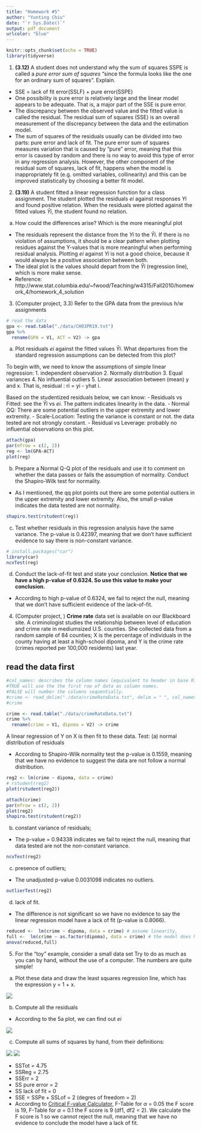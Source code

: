 ```yaml
---
title: "Homework #5"
author: "Yunting Chiu"
date: "`r Sys.Date()`"
output: pdf_document
urlcolor: "blue"
---
```


```r
knitr::opts_chunk$set(echo = TRUE)
library(tidyverse)
```

1. **(3.12)** A student does not understand why the sum of squares SSPE is called a *pure error sum
of squares* “since the formula looks like the one for an ordinary sum of squares”. Explain.
- SSE = lack of fit error(SSLF) + pure error(SSPE)
- One possibility is pure error is relatively large and the linear model appears to be adequate. That is, a major part of the SSE is pure error.
- The discrepancy between the observed value and the fitted value is called the residual. The residual sum of squares (SSE) is an overall measurement of the discrepancy between the data and the estimation model. 
- The sum of squares of the residuals usually can be divided into two parts: pure error and lack of fit. The pure error sum of squares measures variation that is caused by “pure” error, meaning that this error is caused by random and there is no way to avoid this type of error in any regression analysis. However, the other component of the residual sum of squares, lack of fit, happens when the model is inappropriately fit (e.g. omitted variables, collinearity) and this can be improved statistically by choosing a better fit model.


2. **(3.19)** A student fitted a linear regression function for a class assignment. The student plotted the residuals $ei$ against responses $Yi$ and found positive relation. When the residuals were plotted against the fitted values $\hat{Y}i$, the student found no relation.

(a) How could the differences arise? Which is the more meaningful plot
- The residuals represent the distance from the $Yi$ to the $\hat{Y}i$. If there is no violation of assumptions, it should be a clear pattern when plotting residues against the Y-values that is more meaningful when performing residual analysis. Plotting $ei$ against $Yi$ is not a good choice, because it would always be a positive association between both.
- The ideal plot is the values should depart from the $\hat{Y}i$ (regression line), which is more make sense.
- Reference: http://www.stat.columbia.edu/~fwood/Teaching/w4315/Fall2010/homework_4/homework_4_solution

3. (Computer project, 3.3) Refer to the GPA data from the previous h/w assignments
```r
# read the data
gpa <- read.table("./data/CH01PR19.txt")
gpa %>%
  rename(GPA = V1, ACT = V2) -> gpa
```
(a) Plot residuals $ei$ against the fitted values $\hat{Y}i$. What departures from the standard regression assumptions can be detected from this plot?

To begin with, we need to know the assumptions of simple linear regression:
  1. independent observation
  2. Normally distribution
  3. Equal variances
  4. No influential outliers
  5. Linear association between (mean) y and x. That is, residual : ri = yi - yhat i.
  
Based on the studentized residuals below, we can know:
- Residuals vs Fitted: see the $\hat{Y}i$ vs $ei$. The pattern indicates linearity in the data.
- Normal QQ: There are some potential outliers in the upper extremity and lower extremity.
- Scale-Location: Testing the variance is constant or not. the data tested are not strongly constant.
- Residual vs Leverage: probably no influential observations on this plot.
```r
attach(gpa)
par(mfrow = c(2, 2))
reg <- lm(GPA~ACT)
plot(reg)
```

(b) Prepare a Normal Q-Q plot of the residuals and use it to comment on whether the data passes or fails the assumption of normality. Conduct the Shapiro-Wilk test for normality.
- As I mentioned, the qq plot points out there are some potential outliers in the upper extremity and lower extremity. Also, the small p-value indicates the data tested are not normality. 
```r
shapiro.test(rstudent(reg))
```

(c) Test whether residuals in this regression analysis have the same variance.
The p-value is 0.42397, meaning that we don't have sufficient evidence to say there is non-constant variance.
```r
# install.packages("car")
library(car)
ncvTest(reg)
```

(d) Conduct the lack-of-fit test and state your conclusion.
**Notice that we have a high p-value of 0.6324. So use this value to make your conclusion.**
- According to high p-value of 0.6324, we fail to reject the null, meaning that we don't have sufficient evidence of the lack-of-fit.

4. (Computer project, ) **Crime rate** data set is available on our Blackboard site.
A criminologist studies the relationship between level of education and crime rate in mediumsized U.S. counties. She collected data from a random sample of 84 counties; X is the percentage of individuals in the county having at least a high-school dipoma, and Y is the crime rate (crimes reported per 100,000 residents) last year.

## read the data first
```r
#col_names: describes the column names (equivalent to header in base R). It has three possible values:
#TRUE will use the the first row of data as column names.
#FALSE will number the columns sequentially.
#crime <- read_delim("./data/crimeRateData.txt", delim = " ", col_names = FALSE)
#crime

crime <- read.table("./data/crimeRateData.txt")
crime %>%
  rename(crime = V1, dipoma = V2) -> crime
```
A linear regression of Y on X is then fit to these data. Test:
(a) normal distribution of residuals

- According to Shapiro-Wilk normality test the p-value is 0.1559, meaning that we have no evidence to suggest the data are not follow a normal distribution.
```r
reg2 <- lm(crime ~ dipoma, data = crime)
# rstudent(reg2)
plot(rstudent(reg2))

attach(crime)
par(mfrow = c(2, 2))
plot(reg2)
shapiro.test(rstudent(reg2))
```
(b) constant variance of residuals;
- The p-value = 0.94338 indicates we fail to reject the null, meaning that data tested are not the non-constant variance. 
```r
ncvTest(reg2)
```
(c) presence of outliers;
- The unadjusted p-value 0.0031098 indicates no outliers.
```r
outlierTest(reg2)
```
(d) lack of fit.
- The difference is not significant so we have no evidence to say the linear regression model have a lack of fit (p-value is 0.8066).
```r
reduced <-  lm(crime ~ dipoma, data = crime) # assume linearity,
full <-  lm(crime ~ as.factor(dipoma), data = crime) # the model does NOT assume linearity
anova(reduced,full) 
```

5. For the “toy” example, consider a small data set
Try to do as much as you can by hand, without the use of a computer. The numbers are quite simple!
(a) Plot these data and draw the least squares regression line, which has the expression y = 1 + x.

![](pics/5a.png)


(b) Compute all the residuals
- According to the 5a plot, we can find out $ei$

![](pics/5b.png)

(c) Compute all sums of squares by hand, from their definitions:

![](pics/5c1.png)
![](pics/5c2.png)

- SSTot = 4.75
- SSReg = 2.75
- SSErr = 2
- SS pure error = 2
- SS lack of fit = 0
- SSE = SSPe + SSLof = 2 (degres of freedom = 2)
- According to [Critical F-value Calculator](https://www.danielsoper.com/statcalc/calculator.aspx?id=4), F-Table for $\alpha$ = 0.05 the F score is 19, F-Table for $\alpha$ = 0.1 the F score is 9 (df1, df2 = 2). We calculate the F score is 1 so we cannot reject the null, meaning that we have no evidence to conclude the model have a lack of fit.

